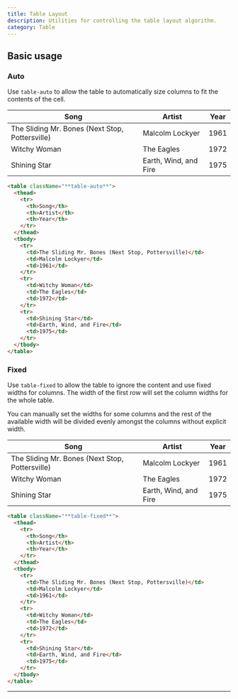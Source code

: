 ```yaml
---
title: Table Layout
description: Utilities for controlling the table layout algorithm.
category: Table
---
```



## Basic usage

### Auto

Use `table-auto` to allow the table to automatically size columns to fit the contents of the cell.

<Example p="none">
  <div className="shadow-sm overflow-hidden my-8">
    <table className="border-collapse table-auto w-full text-sm">
      <thead>
        <tr>
          <th className="border-b dark:border-slate-600 font-medium p-4 pl-8 pt-0 pb-3 text-slate-400 dark:text-slate-200 text-left">Song</th>
          <th className="border-b dark:border-slate-600 font-medium p-4 pt-0 pb-3 text-slate-400 dark:text-slate-200 text-left">Artist</th>
          <th className="border-b dark:border-slate-600 font-medium p-4 pr-8 pt-0 pb-3 text-slate-400 dark:text-slate-200 text-left">Year</th>
        </tr>
      </thead>
      <tbody className="bg-white dark:bg-slate-800">
        <tr>
          <td className="border-b border-slate-100 dark:border-slate-700 p-4 pl-8 text-slate-500 dark:text-slate-400">The Sliding Mr. Bones (Next Stop, Pottersville)</td>
          <td className="border-b border-slate-100 dark:border-slate-700 p-4 text-slate-500 dark:text-slate-400">Malcolm Lockyer</td>
          <td className="border-b border-slate-100 dark:border-slate-700 p-4 pr-8 text-slate-500 dark:text-slate-400">1961</td>
        </tr>
        <tr>
          <td className="border-b border-slate-100 dark:border-slate-700 p-4 pl-8 text-slate-500 dark:text-slate-400">Witchy Woman</td>
          <td className="border-b border-slate-100 dark:border-slate-700 p-4 text-slate-500 dark:text-slate-400">The Eagles</td>
          <td className="border-b border-slate-100 dark:border-slate-700 p-4 pr-8 text-slate-500 dark:text-slate-400">1972</td>
        </tr>
        <tr>
          <td className="border-b border-slate-200 dark:border-slate-600 p-4 pl-8 text-slate-500 dark:text-slate-400">Shining Star</td>
          <td className="border-b border-slate-200 dark:border-slate-600 p-4 text-slate-500 dark:text-slate-400">Earth, Wind, and Fire</td>
          <td className="border-b border-slate-200 dark:border-slate-600 p-4 pr-8 text-slate-500 dark:text-slate-400">1975</td>
        </tr>
      </tbody>
    </table>
  </div>
</Example>

```html
<table className="**table-auto**">
  <thead>
    <tr>
      <th>Song</th>
      <th>Artist</th>
      <th>Year</th>
    </tr>
  </thead>
  <tbody>
    <tr>
      <td>The Sliding Mr. Bones (Next Stop, Pottersville)</td>
      <td>Malcolm Lockyer</td>
      <td>1961</td>
    </tr>
    <tr>
      <td>Witchy Woman</td>
      <td>The Eagles</td>
      <td>1972</td>
    </tr>
    <tr>
      <td>Shining Star</td>
      <td>Earth, Wind, and Fire</td>
      <td>1975</td>
    </tr>
  </tbody>
</table>
```

### Fixed

Use `table-fixed` to allow the table to ignore the content and use fixed widths for columns. The width of the first row will set the column widths for the whole table.

You can manually set the widths for some columns and the rest of the available width will be divided evenly amongst the columns without explicit width.

<Example p="none">
  <div className="shadow-sm overflow-hidden my-8">
    <table className="border-collapse table-fixed w-full text-sm">
      <thead>
        <tr>
          <th className="border-b dark:border-slate-600 font-medium p-4 pl-8 pt-0 pb-3 text-slate-400 dark:text-slate-200 text-left">Song</th>
          <th className="border-b dark:border-slate-600 font-medium p-4 pt-0 pb-3 text-slate-400 dark:text-slate-200 text-left">Artist</th>
          <th className="border-b dark:border-slate-600 font-medium p-4 pr-8 pt-0 pb-3 text-slate-400 dark:text-slate-200 text-left">Year</th>
        </tr>
      </thead>
      <tbody className="bg-white dark:bg-slate-800">
        <tr>
          <td className="border-b border-slate-100 dark:border-slate-700 p-4 pl-8 text-slate-500 dark:text-slate-400">The Sliding Mr. Bones (Next Stop, Pottersville)</td>
          <td className="border-b border-slate-100 dark:border-slate-700 p-4 text-slate-500 dark:text-slate-400">Malcolm Lockyer</td>
          <td className="border-b border-slate-100 dark:border-slate-700 p-4 pr-8 text-slate-500 dark:text-slate-400">1961</td>
        </tr>
        <tr>
          <td className="border-b border-slate-100 dark:border-slate-700 p-4 pl-8 text-slate-500 dark:text-slate-400">Witchy Woman</td>
          <td className="border-b border-slate-100 dark:border-slate-700 p-4 text-slate-500 dark:text-slate-400">The Eagles</td>
          <td className="border-b border-slate-100 dark:border-slate-700 p-4 pr-8 text-slate-500 dark:text-slate-400">1972</td>
        </tr>
        <tr>
          <td className="border-b border-slate-200 dark:border-slate-600 p-4 pl-8 text-slate-500 dark:text-slate-400">Shining Star</td>
          <td className="border-b border-slate-200 dark:border-slate-600 p-4 text-slate-500 dark:text-slate-400">Earth, Wind, and Fire</td>
          <td className="border-b border-slate-200 dark:border-slate-600 p-4 pr-8 text-slate-500 dark:text-slate-400">1975</td>
        </tr>
      </tbody>
    </table>
  </div>
</Example>

```html
<table className="**table-fixed**">
  <thead>
    <tr>
      <th>Song</th>
      <th>Artist</th>
      <th>Year</th>
    </tr>
  </thead>
  <tbody>
    <tr>
      <td>The Sliding Mr. Bones (Next Stop, Pottersville)</td>
      <td>Malcolm Lockyer</td>
      <td>1961</td>
    </tr>
    <tr>
      <td>Witchy Woman</td>
      <td>The Eagles</td>
      <td>1972</td>
    </tr>
    <tr>
      <td>Shining Star</td>
      <td>Earth, Wind, and Fire</td>
      <td>1975</td>
    </tr>
  </tbody>
</table>
```

---
